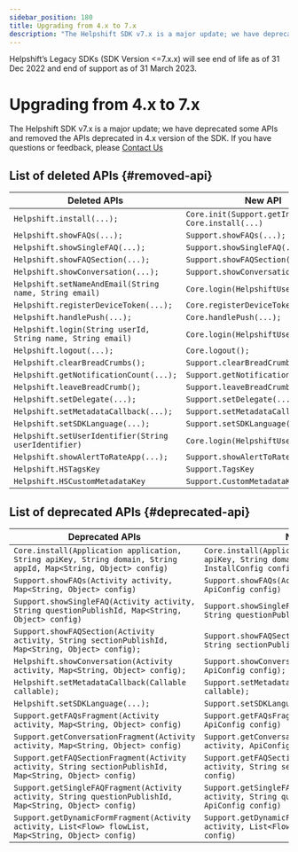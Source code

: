 ```yaml
---
sidebar_position: 180
title: Upgrading from 4.x to 7.x
description: "The Helpshift SDK v7.x is a major update; we have deprecated some APIs and removed the APIs deprecated in 4.x version of the SDK.If you have questions or feedback, please Contact Us"
---
```





<Admonition type="danger" title="Important">

Helpshift’s Legacy SDKs (SDK Version <=7.x.x) will see end of life as of 31 Dec 2022 and end of support as of 31 March 2023.

</Admonition>


# Upgrading from 4.x to 7.x

<Intro>

The Helpshift SDK v7.x is a major update; we have deprecated some APIs and removed the APIs deprecated in 4.x version of the SDK.
If you have questions or feedback, please <a href="https://support.helpshift.com/kb/contact/" target="_blank">Contact Us</a>


</Intro>


## List of deleted APIs {#removed-api}

| Deleted APIs | New API |
|---------|---------|
| `Helpshift.install(...);` | `Core.init(Support.getInstance());`  <br /> `Core.install(...)` |
| `Helpshift.showFAQs(...);` | `Support.showFAQs(...);` |
| `Helpshift.showSingleFAQ(...);`	| `Support.showSingleFAQ(...);` |
| `Helpshift.showFAQSection(...);` | `Support.showFAQSection(...);` |
| `Helpshift.showConversation(...);` | `Support.showConversation(...);` |
| `Helpshift.setNameAndEmail(String name, String email)` | `Core.login(HelpshiftUser user`) | 
| `Helpshift.registerDeviceToken(...);` | `Core.registerDeviceToken(...);` |
| `Helpshift.handlePush(...);` | `Core.handlePush(...);` |
| `Helpshift.login(String userId, String name, String email)` | `Core.login(HelpshiftUser user`) | 
| `Helpshift.logout(...);` | `Core.logout();` |
| `Helpshift.clearBreadCrumbs();` | `Support.clearBreadCrumbs();` |
| `Helpshift.getNotificationCount(...);` | `Support.getNotificationCount(...);` |
| `Helpshift.leaveBreadCrumb();` | `Support.leaveBreadCrumb();` |
| `Helpshift.setDelegate(...);` | `Support.setDelegate(...);` |
| `Helpshift.setMetadataCallback(...);` | `Support.setMetadataCallback(...);` |
| `Helpshift.setSDKLanguage(...);` | `Support.setSDKLanguage(...);` |
| `Helpshift.setUserIdentifier(String userIdentifier)` | `Core.login(HelpshiftUser user`) | 
| `Helpshift.showAlertToRateApp(...);` | `Support.showAlertToRateApp(...);` |
| `Helpshift.HSTagsKey` | `Support.TagsKey` |
| `Helpshift.HSCustomMetadataKey` | `Support.CustomMetadataKey` |


## List of deprecated APIs {#deprecated-api}

| Deprecated APIs | New API |
|---------|---------|
| `Core.install(Application application, String apiKey, String domain, String appId, Map<String, Object> config)` | `Core.install(Application application, String apiKey, String domain, String appId, InstallConfig config)` |
| `Support.showFAQs(Activity activity, Map<String, Object> config)` | `Support.showFAQs(Activity activity, ApiConfig config)` |
| `Support.showSingleFAQ(Activity activity, String questionPublishId, Map<String, Object> config)` | `Support.showSingleFAQ(Activity activity, String questionPublishId, ApiConfig config)` |
| `Support.showFAQSection(Activity activity, String sectionPublishId, Map<String, Object> config);` | `Support.showFAQSection(Activity activity, String sectionPublishId, ApiConfig config)` |
| `Helpshift.showConversation(Activity activity, Map<String, Object> config);` | `Support.showConversation(Activity activity, ApiConfig config);` |
| `Helpshift.setMetadataCallback(Callable callable);` | `Support.setMetadataCallback(MetaDataCallable callable);` |
| `Helpshift.setSDKLanguage(...);` | `Support.setSDKLanguage(...);` |
| `Support.getFAQsFragment(Activity activity, Map<String, Object> config)` | `Support.getFAQsFragment(Activity activity, ApiConfig config)` |
| `Support.getConversationFragment(Activity activity, Map<String, Object> config)` | `Support.getConversationFragment(Activity activity, ApiConfig config)` |
| `Support.getFAQSectionFragment(Activity activity, String sectionPublishId, Map<String, Object> config)` | `Support.getFAQSectionFragment(Activity activity, String sectionPublishId, ApiConfig config)` |
| `Support.getSingleFAQFragment(Activity activity, String questionPublishId, Map<String, Object> config)` | `Support.getSingleFAQFragment(Activity activity, String questionPublishId, ApiConfig config)` |
| `Support.getDynamicFormFragment(Activity activity, List<Flow> flowList, Map<String, Object> config)` | `Support.getDynamicFormFragment(Activity activity, List<Flow> flowList, ApiConfig config)` |
